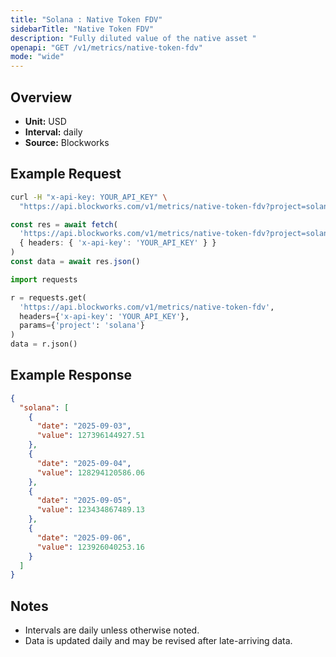 ```yaml
---
title: "Solana : Native Token FDV"
sidebarTitle: "Native Token FDV"
description: "Fully diluted value of the native asset "
openapi: "GET /v1/metrics/native-token-fdv"
mode: "wide"
---
```


## Overview

- **Unit:** USD
- **Interval:** daily
- **Source:** Blockworks

## Example Request

<CodeGroup>

```bash cURL
curl -H "x-api-key: YOUR_API_KEY" \
  "https://api.blockworks.com/v1/metrics/native-token-fdv?project=solana"
```

```typescript TypeScript
const res = await fetch(
  'https://api.blockworks.com/v1/metrics/native-token-fdv?project=solana',
  { headers: { 'x-api-key': 'YOUR_API_KEY' } }
)
const data = await res.json()
```

```python Python
import requests

r = requests.get(
  'https://api.blockworks.com/v1/metrics/native-token-fdv',
  headers={'x-api-key': 'YOUR_API_KEY'},
  params={'project': 'solana'}
)
data = r.json()
```

</CodeGroup>

## Example Response

```json
{
  "solana": [
    {
      "date": "2025-09-03",
      "value": 127396144927.51
    },
    {
      "date": "2025-09-04",
      "value": 128294120586.06
    },
    {
      "date": "2025-09-05",
      "value": 123434867489.13
    },
    {
      "date": "2025-09-06",
      "value": 123926040253.16
    }
  ]
}
```

## Notes
- Intervals are daily unless otherwise noted.
- Data is updated daily and may be revised after late-arriving data.
